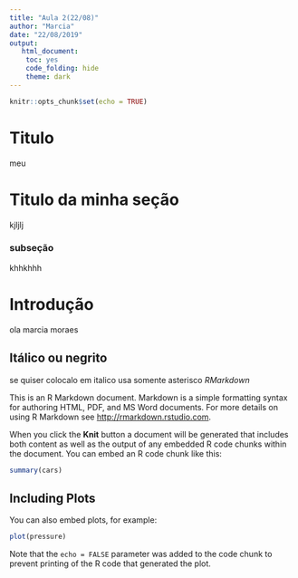 ```yaml
---
title: "Aula 2(22/08)"
author: "Marcia"
date: "22/08/2019"
output:
   html_document:
    toc: yes
    code_folding: hide
    theme: dark
---
```


```r
knitr::opts_chunk$set(echo = TRUE)
```

# Titulo

meu 

# Titulo da minha seção

kjljlj

### subseção

khhkhhh

# Introdução
<p style="text-align: justify;">
ola marcia moraes
</p>

## Itálico ou negrito

se quiser colocalo em italico usa somente asterisco
   *RMarkdown* 
   
This is an R Markdown document. Markdown is a simple formatting syntax for authoring HTML, PDF, and MS Word documents. For more details on using R Markdown see <http://rmarkdown.rstudio.com>.

When you click the **Knit** button a document will be generated that includes both content as well as the output of any embedded R code chunks within the document. You can embed an R code chunk like this:

```r
summary(cars)

```

## Including Plots

You can also embed plots, for example:

```r
plot(pressure)
```

Note that the `echo = FALSE` parameter was added to the code chunk to prevent printing of the R code that generated the plot.
